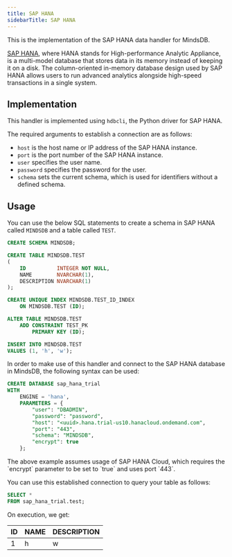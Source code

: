 ```yaml
---
title: SAP HANA
sidebarTitle: SAP HANA
---
```


This is the implementation of the SAP HANA data handler for MindsDB.

[SAP HANA](https://www.sap.com/products/technology-platform/hana/what-is-sap-hana.html), where HANA stands for High-performance Analytic Appliance, is a multi-model database that stores data in its memory instead of keeping it on a disk. The column-oriented in-memory database design used by SAP HANA allows users to run advanced analytics alongside high-speed transactions in a single system.

## Implementation

This handler is implemented using `hdbcli`, the Python driver for SAP HANA.

The required arguments to establish a connection are as follows:

* `host` is the host name or IP address of the SAP HANA instance.
* `port` is the port number of the SAP HANA instance.
* `user` specifies the user name.
* `password` specifies the password for the user.
* `schema` sets the current schema, which is used for identifiers without a defined schema.

## Usage

You can use the below SQL statements to create a schema in SAP HANA called `MINDSDB` and a table called `TEST`.

```sql
CREATE SCHEMA MINDSDB;

CREATE TABLE MINDSDB.TEST
(
    ID          INTEGER NOT NULL,
    NAME        NVARCHAR(1),
    DESCRIPTION NVARCHAR(1)
);

CREATE UNIQUE INDEX MINDSDB.TEST_ID_INDEX
    ON MINDSDB.TEST (ID);

ALTER TABLE MINDSDB.TEST
    ADD CONSTRAINT TEST_PK
        PRIMARY KEY (ID);

INSERT INTO MINDSDB.TEST
VALUES (1, 'h', 'w');
```

In order to make use of this handler and connect to the SAP HANA database in MindsDB, the following syntax can be used:

```sql
CREATE DATABASE sap_hana_trial
WITH
    ENGINE = 'hana',
    PARAMETERS = {
        "user": "DBADMIN",
        "password": "password",
        "host": "<uuid>.hana.trial-us10.hanacloud.ondemand.com",
        "port": "443",
        "schema": "MINDSDB",
        "encrypt": true
    };
```

<Note>
The above example assumes usage of SAP HANA Cloud, which requires the `encrypt` parameter to be set to `true` and uses port `443`.
</Note>

You can use this established connection to query your table as follows:

```sql
SELECT *
FROM sap_hana_trial.test;
```

On execution, we get:

| ID  | NAME | DESCRIPTION |
| --- | ---- | ----------- |
| 1   | h    | w           |
